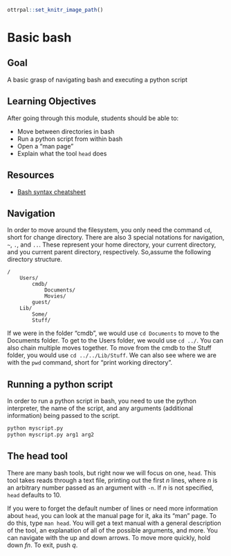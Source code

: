 ```r
ottrpal::set_knitr_image_path()
```

# Basic bash

## Goal

A basic grasp of navigating bash and executing a python script

## Learning Objectives

After going through this module, students should be able to:

* Move between directories in bash
* Run a python script from within bash
* Open a "man page"
* Explain what the tool `head` does

## Resources

* [Bash syntax cheatsheet](http://bxlab.github.io/cmdb-bootcamp/cheatsheet/unix.html)

## Navigation

In order to move around the filesystem, you only need the command `cd`, short for change directory. There are also 3 special notations for navigation, `~`, `.`, and `..`. These represent your home directory, your current directory, and you current parent directory, respectively. So,assume the following directory structure.

```
/
	Users/
		cmdb/
			Documents/
			Movies/
		guest/
	Lib/
		Some/
		Stuff/
```

If we were in the folder "cmdb", we would use `cd Documents` to move to the Documents folder. To get to the Users folder, we would use `cd ../`. You can also chain multiple moves together. To move from the cmdb to the Stuff folder, you would use `cd ../../Lib/Stuff`. We can also see where we are with the `pwd` command, short for "print working directory".

## Running a python script

In order to run a python script in bash, you need to use the python interpreter, the name of the script, and any arguments (additional information) being passed to the script.

```bash
python myscript.py
python myscript.py arg1 arg2
```

## The head tool

There are many bash tools, but right now we will focus on one, `head`. This tool takes reads through a text file, printing out the first *n* lines, where *n* is an arbitrary number passed as an argument with `-n`. If *n* is not specified, `head` defaults to 10.

If you were to forget the default number of lines or need more information about `head`, you can look at the manual page for it, aka its "man" page. To do this, type `man head`. You will get a text manual with a general description of the tool, an explanation of all of the possible arguments, and more. You can navigate with the up and down arrows. To move more quickly, hold down *fn*. To exit, push *q*. 
